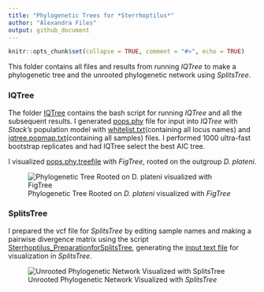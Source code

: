 ```yaml
---
title: "Phylogenetic Trees for *Sterrhoptilus*"
author: "Alexandra Files"
output: github_document
---
```


```r
knitr::opts_chunk$set(collapse = TRUE, comment = "#>", echo = TRUE)
```

This folder contains all files and results from running *IQTree* to make a phylogenetic tree and the unrooted phylogenetic network using *SplitsTree*.

### IQTree

The folder [IQTree](IQTree) contains the bash script for running *IQTree* and all the subsequent results. I generated [pops.phy](./IQTree/pops.phy) file for input into *IQTree* with *Stack's* population model with [whitelist.txt](./IQTree/whitelist.txt)(containing all locus names) and [iqtree.popmap.txt](./IQTree/iqtree.popmap.txt)(containing all samples) files.
I performed 1000 ultra-fast bootstrap replicates and had IQTree select the best AIC tree.

I visualized [pops.phy.treefile](IQTree/pops.phy.treefile) with *FigTree*, rooted on the outgroup *D. plateni*.

![Phylogenetic Tree Rooted on *D. plateni* visualized with *FigTree*](Sterrhoptilus_PhylogeneticTree.svg)

### SplitsTree

I prepared the vcf file for *SplitsTree* by editing sample names and making a pairwise divergence matrix using the script [Sterrhoptilus_PreparationforSplitsTree](Sterrhoptilus_PreparationforSplitsTree.R), generating the [input text file](splitstree.nooutgroup.txt) for visualization in *SplitsTree*.

![Unrooted Phylogenetic Network Visualized with *SplitsTree*](Sterrhoptilus_PhylogeneticNetwork.svg)
